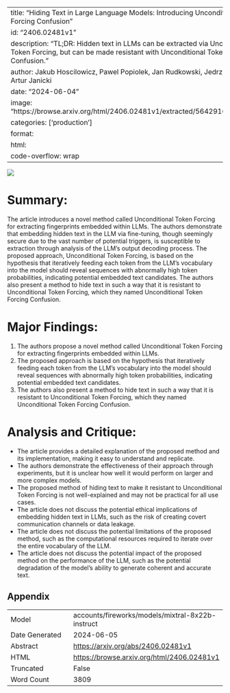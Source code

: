 
---
title: "Hiding Text in Large Language Models: Introducing Unconditional Token Forcing Confusion"
id: "2406.02481v1"
description: "TL;DR: Hidden text in LLMs can be extracted via Unconditional Token Forcing, but can be made resistant with Unconditional Token Forcing Confusion."
author: Jakub Hoscilowicz, Pawel Popiolek, Jan Rudkowski, Jedrzej Bieniasz, Artur Janicki
date: "2024-06-04"
image: "https://browse.arxiv.org/html/2406.02481v1/extracted/5642916/repeated.png"
categories: ['production']
format:
  html:
    code-overflow: wrap
---

![](https://browse.arxiv.org/html/2406.02481v1/extracted/5642916/repeated.png)

# Summary:

The article introduces a novel method called Unconditional Token Forcing for extracting fingerprints embedded within LLMs. The authors demonstrate that embedding hidden text in the LLM via fine-tuning, though seemingly secure due to the vast number of potential triggers, is susceptible to extraction through analysis of the LLM’s output decoding process. The proposed approach, Unconditional Token Forcing, is based on the hypothesis that iteratively feeding each token from the LLM’s vocabulary into the model should reveal sequences with abnormally high token probabilities, indicating potential embedded text candidates. The authors also present a method to hide text in such a way that it is resistant to Unconditional Token Forcing, which they named Unconditional Token Forcing Confusion.

# Major Findings:

1. The authors propose a novel method called Unconditional Token Forcing for extracting fingerprints embedded within LLMs.
2. The proposed approach is based on the hypothesis that iteratively feeding each token from the LLM’s vocabulary into the model should reveal sequences with abnormally high token probabilities, indicating potential embedded text candidates.
3. The authors also present a method to hide text in such a way that it is resistant to Unconditional Token Forcing, which they named Unconditional Token Forcing Confusion.

# Analysis and Critique:

* The article provides a detailed explanation of the proposed method and its implementation, making it easy to understand and replicate.
* The authors demonstrate the effectiveness of their approach through experiments, but it is unclear how well it would perform on larger and more complex models.
* The proposed method of hiding text to make it resistant to Unconditional Token Forcing is not well-explained and may not be practical for all use cases.
* The article does not discuss the potential ethical implications of embedding hidden text in LLMs, such as the risk of creating covert communication channels or data leakage.
* The article does not discuss the potential limitations of the proposed method, such as the computational resources required to iterate over the entire vocabulary of the LLM.
* The article does not discuss the potential impact of the proposed method on the performance of the LLM, such as the potential degradation of the model's ability to generate coherent and accurate text.

## Appendix

|          |          |
|----------|----------|
| Model     | accounts/fireworks/models/mixtral-8x22b-instruct       |
| Date Generated     | 2024-06-05       |
| Abstract | [https://arxiv.org/abs/2406.02481v1](https://arxiv.org/abs/2406.02481v1)        |
| HTML     | [https://browse.arxiv.org/html/2406.02481v1](https://browse.arxiv.org/html/2406.02481v1)       |
| Truncated       | False       |
| Word Count       | 3809       |